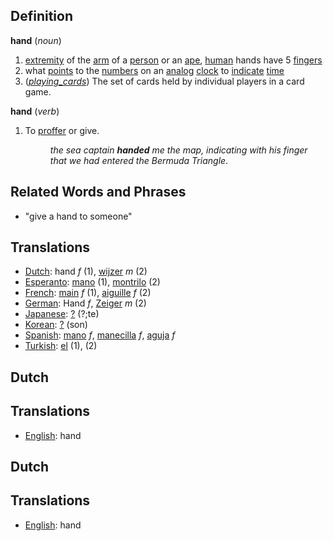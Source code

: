 ==Definition==

'''hand''' (''noun'')
# [[extremity]] of the [[arm]] of a [[person]] or an [[ape]], [[human]] hands have 5 [[finger]]s
# what [[points]] to the [[numbers]] on an [[analog]] [[clock]] to [[indicate]] [[time]]
# (''[[playing_cards]]'') The set of cards held by individual players in a card game.

'''hand''' (''verb'')
# To [[proffer]] or give.
#:''the sea captain '''handed''' me the map, indicating with his finger that we had entered the Bermuda Triangle''.

==Related Words and Phrases==

* "give a hand to someone"

==Translations==

*[[Dutch]]: hand ''f'' (1), [[wijzer]] ''m'' (2)
*[[Esperanto]]: [[mano]] (1), [[montrilo]] (2)
*[[French]]: [[main]] ''f'' (1), [[aiguille]] ''f'' (2)
*[[German]]: Hand ''f'', [[Zeiger]] ''m'' (2)
*[[Japanese]]: [[?]] (?;te)
*[[Korean]]: [[?]] (son)
*[[Spanish]]: [[mano]] ''f'', [[manecilla]] ''f'', [[aguja]] ''f''
*[[Turkish]]: [[el]] (1), [[]] (2)

==Dutch==

==Translations==

*[[English]]: hand

==Dutch==

==Translations==

*[[English]]: hand